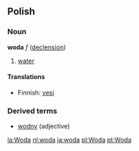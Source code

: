 ==Polish==
===Noun===
'''woda''' ''f'' ([[Wiktionary Appendix:Polish hard feminine noun declension|declension]])

# [[water]]

====Translations====
*Finnish: [[vesi]]

===Derived terms===
*[[wodny]] (adjective)

[[la:Woda]]
[[nl:woda]]
[[ja:woda]]
[[pl:Woda]]
[[pt:Woda]]